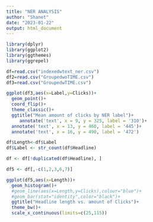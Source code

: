 ```yaml
---
title: "NER ANALYSIS"
author: "Shanet"
date: "2023-01-22"
output: html_document
---
```

```r
library(dplyr)
library(ggplot2)
library(ggthemes)
library(ggrepel)
```

```r
df=read.csv("indexedwtext_ner.csv")
df2=read.csv("GroupedwoTIME.csv")
df3=read.csv("GroupedwTIME.csv")
```

```r
ggplot(df3,aes(x=Label,y=Clicks))+
  geom_point()+
  coord_flip()+
  theme_classic()+
  ggtitle("Mean amount of clicks by NER label")+
     annotate('text', x = 9, y = 325, label = '310')+
  annotate('text', x = 13, y = 460, label = '445')+
  annotate('text', x = 16, y = 490, label = '472')
```
```r
df$Length<-df$Label
df$Label <- str_count(df$Headline)

df <- df[!duplicated(df$Headline), ]

df5 <- df[,-c(1,2,3,6,7)]

```

```r
ggplot(df5,aes(x=Length))+
  geom_histogram()+
  #geom_line(aes(x=Length,y=Clicks),colour="blue")+
  #geom_bar(stat="identity",color="black")+
  ggtitle("Headline length vs. amount of Clicks")+
  theme_bw()+
  scale_x_continuous(limits=c(25,115))
```

